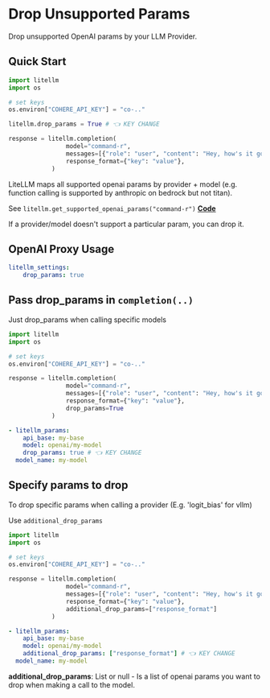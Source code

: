


# Drop Unsupported Params 

Drop unsupported OpenAI params by your LLM Provider.

## Quick Start 

```python 
import litellm 
import os 

# set keys 
os.environ["COHERE_API_KEY"] = "co-.."

litellm.drop_params = True # 👈 KEY CHANGE

response = litellm.completion(
                model="command-r",
                messages=[{"role": "user", "content": "Hey, how's it going?"}],
                response_format={"key": "value"},
            )
```


LiteLLM maps all supported openai params by provider + model (e.g. function calling is supported by anthropic on bedrock but not titan). 

See `litellm.get_supported_openai_params("command-r")` [**Code**](https://github.com/BerriAI/litellm/blob/main/litellm/utils.py#L3584)

If a provider/model doesn't support a particular param, you can drop it. 

## OpenAI Proxy Usage

```yaml
litellm_settings:
    drop_params: true
```

## Pass drop_params in `completion(..)`

Just drop_params when calling specific models 

<Tabs>
<TabItem value="sdk" label="SDK">

```python 
import litellm 
import os 

# set keys 
os.environ["COHERE_API_KEY"] = "co-.."

response = litellm.completion(
                model="command-r",
                messages=[{"role": "user", "content": "Hey, how's it going?"}],
                response_format={"key": "value"},
                drop_params=True
            )
```
</TabItem>
<TabItem value="proxy" label="PROXY">

```yaml
- litellm_params:
    api_base: my-base
    model: openai/my-model
    drop_params: true # 👈 KEY CHANGE
  model_name: my-model
```
</TabItem>
</Tabs>

## Specify params to drop 

To drop specific params when calling a provider (E.g. 'logit_bias' for vllm)

Use `additional_drop_params`

<Tabs>
<TabItem value="sdk" label="SDK">

```python
import litellm 
import os 

# set keys 
os.environ["COHERE_API_KEY"] = "co-.."

response = litellm.completion(
                model="command-r",
                messages=[{"role": "user", "content": "Hey, how's it going?"}],
                response_format={"key": "value"},
                additional_drop_params=["response_format"]
            )
```
</TabItem>
<TabItem value="proxy" label="PROXY">

```yaml
- litellm_params:
    api_base: my-base
    model: openai/my-model
    additional_drop_params: ["response_format"] # 👈 KEY CHANGE
  model_name: my-model
```
</TabItem>
</Tabs>

**additional_drop_params**: List or null - Is a list of openai params you want to drop when making a call to the model.